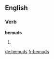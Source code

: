 ==English==

===Verb===
'''bemuds'''

# {{third-person singular of|bemud}}
{{count page|[[Wiktionary:Page count]]}}

[[de:bemuds]]
[[fr:bemuds]]